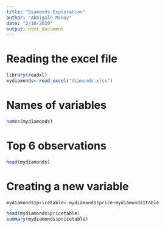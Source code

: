 ```yaml
---
title: "Diamonds Exploration"
author: "Abbigale Mckay"
date: "2/10/2020"
output: html_document
---
```



# Reading the excel file

```r
library(readxl)
mydiamonds<-read_excel("diamonds.xlsx")
```

# Names of variables 
```r
names(mydiamonds)
```
# Top 6 observations 
```r
head(mydiamonds)
```
# Creating a new variable
```r
mydiamonds$pricetable<-mydiamonds$price+mydiamonds$table

head(mydiamonds$pricetable)
summary(mydiamonds$pricetable)
```


